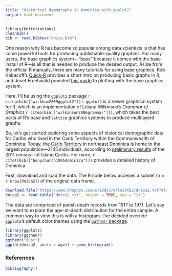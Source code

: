 ```yaml
---
title: "Historical demography in Dominica with ggplot2"
output: html_document
---
```


```r
library(knitcitations)
cleanbib()
bib <- read.bibtex("dnica.bib")
```

One reason why R has become so popular among data scientists is that has some powerful tools for producing publishable-quality graphics. For many users, the base graphics system---"base" because it comes with the base install of R---is all that is needed to produce the desired output. Aside from the official R manuals, there are many tutorials for using base graphics. Rob Kabacoff's [Quick-R](http://www.statmethods.net/graphs/index.html) provides a short intro on producing basic graphs in R, and Josef Fruehwald provided [this guide](http://jofrhwld.github.io/rstudy/week4.html#Base) to plotting with the base graphics system.

Here, I'll be using the `ggplot2` package `r citep(bib[["wickham2009ggplot2"]])`. `ggplot2` is a newer graphical system for R, which is an implementation of Leland Wilkinson's _Grammar of Graphics_ `r citep(bib[["wilkinson2006grammar"]])`, which takes the best parts of R's base and `lattice` graphics systems to produce multilayerd graphs.

So, let's get started exploring some aspects of historical demographic data for Caribs who lived in the Carib Territory within the Commonwealth of Dominica. Today, the [Carib Territory](http://en.wikipedia.org/wiki/Carib_Territory) in northeast Dominica is home to the largest population---2145 individuals, according to [preliminary results](http://dominica.gov.dm/images/documents/2011_census_report.pdf) of the 2011 census---of Island Caribs. For more, `r citet(bib[["honychurch1995dominica"]])` provides a detailed history of Dominica.

First, download and load the data. The R code below acceses a subset (n = `r nrow(dnica2)`) of the original data frame.

```r
download.file("https://www.dropbox.com/s/i8dcx7o4lo36tb2/dnica2.txt?dl=1", "dnica2.txt")
dnica2 <- read.table("dnica2.txt", header = TRUE, sep = "\t")
```

The data are comprised of parish death records from 1917 to 1971. Let's say we want to explore the age-at-death distribution for the entire sample. A common way to view this is with a histogram. I've decided override `ggplot2`'s default color themes using the [`ggthemr` package](https://github.com/cttobin/ggthemr).

```r
library(ggplot2)
library(ggthemr)
ggthemr("dust")
ggplot(dnica2, aes(x = age)) + geom_histogram()
```




<!--The <iframe> below is for including an interactive ggvis plot that runs from shinyapps.io

<iframe frameborder="0" allowtransparency="true" scrolling="no" height="450" width="100%" src="https://bateyt.shinyapps.io/dnica_age-hist/"></iframe>-->


### References

```r
bibliography()
```
